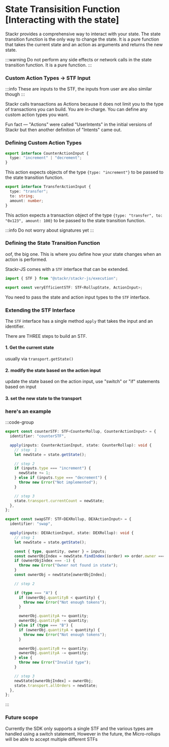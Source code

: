 
# State Transisition Function [Interacting with the state]


Stackr provides a comprehensive way to interact with your state. The state transition function is the only way to change the state.
It is a pure function that takes the current state and an action as arguments and returns the new state.

:::warning
Do not perform any side effects or network calls in the state transition
function. It is a pure function.
:::


### Custom Action Types -> STF Input

:::info
These are inputs to the STF, the inputs from user are also similar though
:::

Stackr calls transactions as Actions because it does not limit you to the type of transactions you can build.
You are in-charge. You can define any custom action types you want.

Fun fact — "Actions" were called "UserIntents" in the initial versions of Stackr but then another definition of "Intents" came out.

### Defining Custom Action Types

```ts
export interface CounterActionInput {
  type: "increment" | "decrement";
}
```

This action expects objects of the type `{type: "increment"}` to be passed to the state transition function.

```ts
export interface TransferActionInput {
  type: "transfer";
  to: string;
  amount: number;
}
```

This action expects a transaction object of the type 
`{type: "transfer", to: "0x123", amount: 100}` 
to be passed to the state transition function.

:::info
Do not worry about signatures yet
:::

### Defining the State Transition Function

oof, the big one. This is where you define how your state changes when an action is performed.

Stackr-JS comes with a `STF` interface that can be extended.

```ts
import { STF } from "@stackr/stackr-js/execution";

export const veryEfficientSTF: STF<RollupState, ActionInput>;
```

You need to pass the state and action input types to the `STF` interface.

### Extending the STF Interface

The `STF` interface has a single method `apply` that takes the input and an identifier.

There are THREE steps to build an STF.

#### 1. Get the current state

usually via `transport.getState()`

#### 2. modify the state based on the action input

update the state based on the action input, use "switch" or "if" statements based on input

#### 3. set the new state to the transport

### here's an example

:::code-group

```ts [simple]
export const counterSTF: STF<CounterRollup, CounterActionInput> = {
  identifier: "counterSTF",

  apply(inputs: CounterActionInput, state: CounterRollup): void {
    // step  1
    let newState = state.getState();

    // step 2
    if (inputs.type === "increment") {
      newState += 1;
    } else if (inputs.type === "decrement") {
      throw new Error("Not implemented");
    }

    // step 3
    state.transport.currentCount = newState;
  },
};
```

```ts [complex]
export const swapSTF: STF<DEXRollup, DEXActionInput> = {
  identifier: "swap",

  apply(inputs: DEXActionInput, state: DEXRollup): void {
    // step 1
    let newState = state.getState();

    const { type, quantity, owner } = inputs;
    const ownerObjIndex = newState.findIndex((order) => order.owner === owner);
    if (ownerObjIndex === -1) {
      throw new Error("Owner not found in state");
    }
    const ownerObj = newState[ownerObjIndex];

    // step 2

    if (type === "A") {
      if (ownerObj.quantityB < quantity) {
        throw new Error("Not enough tokens");
      }

      ownerObj.quantityA += quantity;
      ownerObj.quantityB -= quantity;
    } else if (type === "B") {
      if (ownerObj.quantityA < quantity) {
        throw new Error("Not enough tokens");
      }

      ownerObj.quantityB += quantity;
      ownerObj.quantityA -= quantity;
    } else {
      throw new Error("Invalid type");
    }

    // step 3
    newState[ownerObjIndex] = ownerObj;
    state.transport.allOrders = newState;
  },
};
```

:::

### Future scope

Currently the SDK only supports a single STF and the various types are handled using a switch statement,
However in the future, the Micro-rollups will be able to accept multiple different STFs
